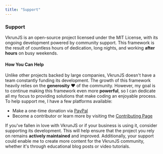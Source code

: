 ```yaml
---
title: "Support"
---
```


### Support

VkrunJS is an open-source project licensed under the MIT License, with its ongoing development powered by community support. This framework is the result of countless hours of dedication, long nights, and working **after hours** on busy weekends.

#### How You Can Help

Unlike other projects backed by large companies, VkrunJS doesn't have a team constantly funding its development. The growth of this framework heavily relies on the **generosity** ❤️ of the community. However, my goal is to continue making this framework even more **powerful**, so I can dedicate all my focus to providing solutions that make coding an enjoyable process. To help support me, I have a few platforms available:

- Make a one-time donation via [PayPal](https://www.paypal.com/donate/?hosted_button_id=25N5ECKX3GHWA)
- Become a contributor or learn more by visiting the [Contributing Page](/community/contributing)

If you've fallen in love with VkrunJS or if your business is using it, consider supporting its development. This will help ensure that the project you rely on remains **actively maintained** and improved. Additionally, your support could enable me to create more content for the VkrunJS community, whether it's through educational blog posts or video tutorials.
